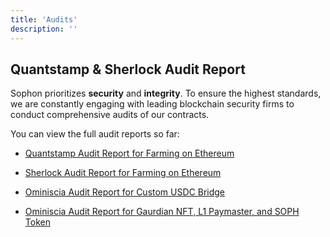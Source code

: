 ```yaml
---
title: 'Audits'
description: ''
---
```


## Quantstamp & Sherlock Audit Report

Sophon prioritizes **security** and **integrity**. To ensure the highest standards, we are constantly engaging with leading blockchain security firms to conduct comprehensive audits of our contracts.

You can view the full audit reports so far:

* [Quantstamp Audit Report for Farming on Ethereum](https://github.com/sophon-org/audits/blob/main/Quantstamp%20-%20Sophon%20Farming%20Final%20Report.pdf)

* [Sherlock Audit Report for Farming on Ethereum](https://github.com/sophon-org/audits/blob/main/Sherlock%20-%20sophon-farming-contracts-audit-report-1718619027.pdf)

* [Ominiscia Audit Report for Custom USDC Bridge](https://github.com/sophon-org/audits/blob/main/Omniscia%20-%20Security%20Review%20-%2011_20_2024.pdf)

* [Ominiscia Audit Report for Gaurdian NFT, L1 Paymaster, and SOPH Token](https://github.com/sophon-org/audits/blob/main/Omniscia%20-%20Security%20Review%20-%2011_01_2024.pdf)
